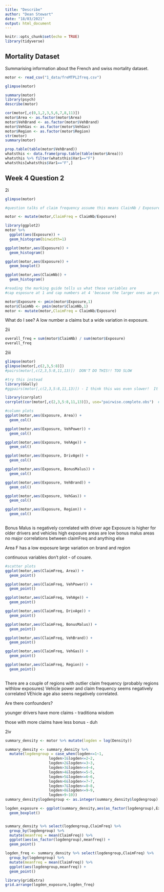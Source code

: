 ```yaml
---
title: "Describe"
author: "Dean Stewart"
date: "18/03/2021"
output: html_document
---
```


```r
knitr::opts_chunk$set(echo = TRUE)
library(tidyverse)
```

## Mortality Dataset

Summarising information about the French and swiss mortality  dataset.  

```r
motor <- read_csv("1_data/freMTPL2freq.csv")
```

```r
glimpse(motor)

```

```r
summary(motor)
library(psych)
describe(motor)
```

```r
cor(motor[,c(0,1,2,3,5,6,7,8,11)])
motor$Area <- as.factor(motor$Area)
motor$VehBrand <- as.factor(motor$VehBrand)
motor$VehGas <- as.factor(motor$VehGas)
motor$Region <- as.factor(motor$Region)
str(motor)
summary(motor)
```

```r
prop.table(table(motor$VehBrand))
whatsthis <- data.frame(prop.table(table(motor$Area)))
whatsthis %>% filter(whatsthis$Var1=="F")
whatsthis[whatsthis$Var1=="F",]
```
## Week 4 Question 2
2i
```r
glimpse(motor)

#question talks of claim frequency assume this means ClainNb / Exposure

motor <- mutate(motor,ClaimFreq = ClaimNb/Exposure)

library(ggplot2)
motor %>%
  ggplot(aes(Exposure)) +
  geom_histogram(binwidth=1)

ggplot(motor,aes(Exposure)) +
  geom_histogram()

ggplot(motor,aes(Exposure)) +
  geom_boxplot()

ggplot(motor,aes(ClaimNb)) +
  geom_histogram()

#reading the marking guide tells us what these variables are
#cap esposure at 1 and cap numbers at 4 'because the larger ones ae probably data errors'

motor$Exposure <- pmin(motor$Exposure,1)
motor$ClaimNb <- pmin(motor$ClaimNb,1)
motor <- mutate(motor,ClaimFreq = ClaimNb/Exposure)

```

What do I see?  A low number a claims but a wide variation in exposure.

2ii
```r
overall_freq = sum(motor$ClaimNb) / sum(motor$Exposure)  
overall_freq

```
2iii
```r
glimpse(motor)
glimpse(motor[,c(2,3,5:8)])
#pairs(motor[,c(2,3,5:8,11,13)])  DON'T DO THIS!! TOO SLOW

#try this instead
library(GGally)
#ggpairs(motor[,c(2,3,5:8,11,13)]) - I think this was even slower!  It wsa doing more though...

library(corrplot)
corrplot(cor(motor[,c(2,3,5:8,11,13)]), use="pairwise.complete.obs")  #and this is pretty lame - just a coloured correlation matrix really.

#column plots
ggplot(motor,aes(Exposure, Area)) +
  geom_col()

ggplot(motor,aes(Exposure, VehPower)) +
  geom_col()

ggplot(motor,aes(Exposure, VehAge)) +
  geom_col()

ggplot(motor,aes(Exposure, DrivAge)) +
  geom_col()

ggplot(motor,aes(Exposure, BonusMalus)) +
  geom_col()

ggplot(motor,aes(Exposure, VehBrand)) +
  geom_col()

ggplot(motor,aes(Exposure, VehGas)) +
  geom_col()

ggplot(motor,aes(Exposure, Region)) +
  geom_col()
         
```

Bonus Malus is negatively correlated with driver age
Exposure is higher for older drivers and vehicles
high exposure areas are low bonus malus areas
no major correlations between claimFreq and anything else

Area F has a low exposure
large variation on brand and region

continuous variables don't plot - of couare.


```r
#scatter plots
ggplot(motor,aes(ClaimFreq, Area)) +
  geom_point()

ggplot(motor,aes(ClaimFreq, VehPower)) +
  geom_point()

ggplot(motor,aes(ClaimFreq, VehAge)) +
  geom_point()

ggplot(motor,aes(ClaimFreq, DrivAge)) +
  geom_point()

ggplot(motor,aes(ClaimFreq, BonusMalus)) +
  geom_point()

ggplot(motor,aes(ClaimFreq, VehBrand)) +
  geom_point()

ggplot(motor,aes(ClaimFreq, VehGas)) +
  geom_point()

ggplot(motor,aes(ClaimFreq, Region)) +
  geom_point()
         
```

There are a couple of regions with outlier claim frequency (probably regions withlow exposures)
Vehicle power and claim frequency seems negatively correlated
VEhicle age also seens negatively correlated.  

Are there confounders?

younger drivers have more claims - traditiona wisdom

those with more claims have less bonus - duh

2iv
```r
summary_density <- motor %>% mutate(logden = log(Density))

summary_density <- summary_density %>%
  mutate(logdengroup = case_when(logden<=1~1,
                    logden>1&logden<=2~2,
                    logden>2&logden<=3~3,
                    logden>3&logden<=4~4,
                    logden>4&logden<=5~5,
                    logden>5&logden<=6~6,
                    logden>6&logden<=7~7,
                    logden>7&logden<=8~8,
                    logden>8&logden<=9~9,
                    logden>9~10))
summary_density$logdengroup <- as.integer(summary_density$logdengroup)

logden_exposure <- ggplot(summary_density,aes(as_factor(logdengroup),Exposure)) +
  geom_boxplot()


summary_density %>% select(logdengroup,ClaimFreq) %>%
  group_by(logdengroup) %>%
  mutate(meanfreq = mean(ClaimFreq)) %>%
  ggplot(aes(as_factor(logdengroup),meanfreq)) +
  geom_point()

logden_freq <- summary_density %>% select(logdengroup,ClaimFreq) %>%
  group_by(logdengroup) %>%
  mutate(meanfreq = mean(ClaimFreq)) %>%
  ggplot(aes(logdengroup,meanfreq)) +
  geom_point()

library(gridExtra)
grid.arrange(logden_exposure,logden_freq)

```

